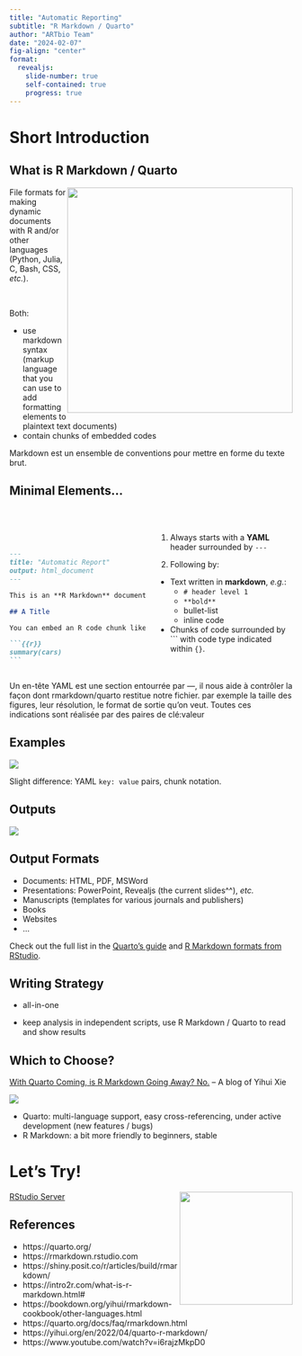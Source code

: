 ```yaml
---
title: "Automatic Reporting"
subtitle: "R Markdown / Quarto"
author: "ARTbio Team"
date: "2024-02-07"
fig-align: "center"
format:
  revealjs:
    slide-number: true
    self-contained: true
    progress: true
---
```


# Short Introduction

## What is R Markdown / Quarto

![](https://www.jumpingrivers.com/blog/quarto-rmarkdown-comparison/featured.png){style="float:right;" width=401}

File formats for making dynamic documents with R and/or other languages (Python, Julia, C, Bash, CSS, *etc.*).

<br>

Both:

- use markdown syntax (markup language that you can use to add formatting elements to plaintext text documents)
- contain chunks of embedded codes

::: {.notes}
Markdown est un ensemble de conventions pour mettre en forme du texte brut.
:::

## Minimal Elements... {.smaller}

<br>

:::: {.columns}

::: {.column width="50%"}
<br>

````.markdown
---
title: "Automatic Report"
output: html_document
---

This is an **R Markdown** document.

## A Title

You can embed an R code chunk like this:

```{{r}}
summary(cars)
```
````
:::

::: {.column width="50%"}

1. Always starts with a **YAML** header surrounded by `---`

2. Following by:
  - Text written in **markdown**, *e.g.*: 
    - `# header level 1` 
    - `**bold**`
    - bullet-list
    - inline code
  - Chunks of code surrounded by \`\`\` with code type indicated within `{}`.

:::

::::


::: {.notes}
Un en-tête YAML est une section entourrée par ---, il nous aide à contrôler la façon dont rmarkdown/quarto restitue notre fichier. par exemple la taille des figures, leur résolution, le format de sortie qu'on veut. Toutes ces indications sont réalisée par des paires de clé:valeur
:::

## Examples

![](figs/rmd_qmd.png)

Slight difference: YAML `key: value` pairs, chunk notation.

## Outputs

![](figs/rmd_qmd_out.png)


## Output Formats

* Documents: HTML, PDF, MSWord
* Presentations: PowerPoint, Revealjs (the current slides^^), *etc.*
* Manuscripts (templates for various journals and publishers)
* Books
* Websites
* ...

Check out the full list in the [Quarto's guide](https://quarto.org/docs/guide/) and [R Markdown formats from RStudio](https://rmarkdown.rstudio.com/formats.html).

## Writing Strategy

* all-in-one

* keep analysis in independent scripts, use R Markdown / Quarto to read and show results

## Which to Choose?

[With Quarto Coming, is R Markdown Going Away? No.](https://yihui.org/en/2022/04/quarto-r-markdown/) -- A blog of Yihui Xie

![](https://imgs.xkcd.com/comics/standards_2x.png)

* Quarto: multi-language support, easy cross-referencing, under active development (new features / bugs)
* R Markdown: a bit more friendly to beginners, stable


# Let's Try!

![](figs/ARTbio_logo_twitter.jpg){style="float:right;" width=201}

[RStudio Server]()


## References {.smaller}

* https://quarto.org/
* https://rmarkdown.rstudio.com
* https://shiny.posit.co/r/articles/build/rmarkdown/
* https://intro2r.com/what-is-r-markdown.html#
* https://bookdown.org/yihui/rmarkdown-cookbook/other-languages.html
* https://quarto.org/docs/faq/rmarkdown.html
* https://yihui.org/en/2022/04/quarto-r-markdown/
* https://www.youtube.com/watch?v=i6rajzMkpD0


